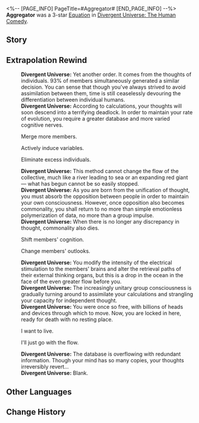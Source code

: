 <%-- [PAGE_INFO]
PageTitle=#Aggregator#
[END_PAGE_INFO] --%>
{{Removed|Equation}}
{{Equation Infobox
|period   = The Human Comedy
|rarity   = 3
|path1    = Erudition*8
|path2    = Propagation*4
|effect   = After allies use their Ultimates a total of {{Color|h|2}} times, deals {{Color|h|2}} instances of Wind DMG equal to {{Color|h|400%}} of {{Trait|base DMG}} to a random enemy and applies {{Color|h|1}} {{Trait|Spores|Spore(s)}} to it. This DMG will deal DMG equal to {{Color|h|30%}} of the original DMG to adjacent enemies. Every time this effect is triggered, increases the number of instances in this battle by 1 and increases the Ultimate DMG dealt by characters by {{Color|h|7%}}, to a maximum of {{Color|h|20}} times.
|mentions = 
}}
'''Aggregator''' was a 3-star [[Divergent Universe: The Human Comedy/Equatoins|Equation]] in [[Divergent Universe: The Human Comedy]].

==Story==
{{Description|One body with one pair of eyes &mdash; the creator placed all humans into the husk of infinitely sized seed, yet limited them to a finite lifespan. So, scholars carved diamonds into brains and forged eyes of liquid crystal, out-of-body organs to serve as extensions of the flesh.<br /><br />Humans entrust thinking to the extrapolation of support equipment. A collection that perfectly combined like cogs melted into a single beating heart, offering silence to your birth. The thoughts of the collective gather and net crawlers infinitely provide information on thinking and browsing. Their bodies form your neural ganglia and the machines in their hands form your sensors. Some say that you have no free will, and you are just the commonality of collective thoughts. Others say that, in the blindness of reality, you are the one that chooses on behalf of all.<br /><br />Everyone is you, and you are everyone. You are the decentralized thinker. You are the ghost in a distributed machine.}}
<!--
==Gameplay Notes==
* 
-->
==Extrapolation Rewind==
{{Dialogue Start}}
:'''Divergent Universe:''' Yet another order. It comes from the thoughts of individuals. 93% of members simultaneously generated a similar decision. You can sense that though you've always strived to avoid assimilation between them, time is still ceaselessly devouring the differentiation between individual humans.
:'''Divergent Universe:''' According to calculations, your thoughts will soon descend into a terrifying deadlock. In order to maintain your rate of evolution, you require a greater database and more varied cognitive nerves.
:{{DIcon|Arrow}} Merge more members.
:{{DIcon|Arrow}} Actively induce variables.
:{{DIcon|Arrow}} Eliminate excess individuals.
:'''Divergent Universe:''' This method cannot change the flow of the collective, much like a river leading to sea or an expanding red giant &mdash; what has begun cannot be so easily stopped.
:'''Divergent Universe:''' As you are born from the unification of thought, you must absorb the opposition between people in order to maintain your own consciousness. However, once opposition also becomes commonality, you shall return to no more than simple emotionless polymerization of data, no more than a group impulse.
:'''Divergent Universe:''' When there is no longer any discrepancy in thought, commonality also dies.
:{{DIcon|Arrow}} Shift members' cognition.
:{{DIcon|Arrow}} Change members' outlooks.
:'''Divergent Universe:''' You modify the intensity of the electrical stimulation to the members' brains and alter the retrieval paths of their external thinking organs, but this is a drop in the ocean in the face of the even greater flow before you.
:'''Divergent Universe:''' The increasingly unitary group consciousness is gradually turning around to assimilate your calculations and strangling your capacity for independent thought.
:'''Divergent Universe:''' You were once so free, with billions of heads and devices through which to move. Now, you are locked in here, ready for death with no resting place.
:{{DIcon|Arrow}} I want to live.
:{{DIcon|Arrow}} I'll just go with the flow.
:'''Divergent Universe:''' The database is overflowing with redundant information. Though your mind has so many copies, your thoughts irreversibly revert...
:'''Divergent Universe:''' Blank.
{{Dialogue End}}

==Other Languages==
{{Other Languages
|en   = Aggregator
|zhs  = 聚合者
|zht  = 聚合者
|ja   = {{Rubi|集|あつ}}める{{Rubi|者|もの}}
|ko   = 집합자
|es   = Agregador
|fr   = Agrégateur
|ru   = Агрегатор
|th   = ร่างผนึกรวม
|vi   = Người Tụ Họp
|de   = Aggregator
|id   = Aggregator
|pt   = Agregador
}}

==Change History==
{{Change History|2.5}}